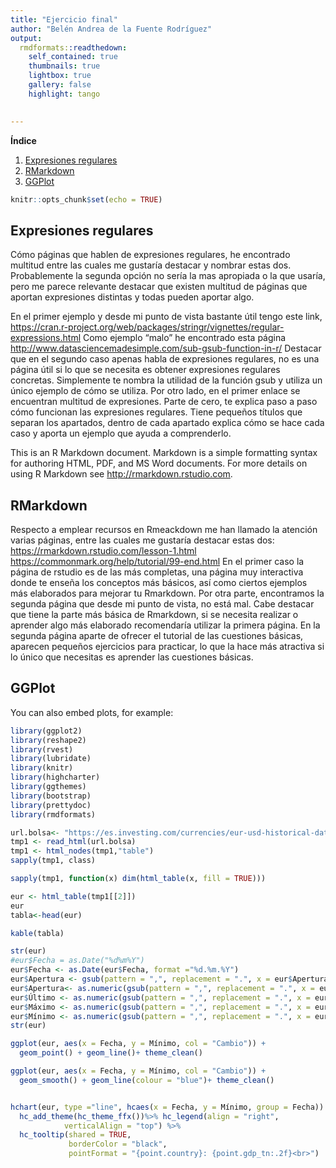```yaml
---
title: "Ejercicio final"
author: "Belén Andrea de la Fuente Rodríguez"
output: 
  rmdformats::readthedown:
    self_contained: true
    thumbnails: true
    lightbox: true
    gallery: false
    highlight: tango

  
---
```

**Índice** 

1. [Expresiones regulares](#id1)
2. [RMarkdown](#id2)
3. [GGPlot](#id3)


```r
knitr::opts_chunk$set(echo = TRUE)
```

## Expresiones regulares<a name="id1"></a>

Cómo páginas que hablen de expresiones regulares, he encontrado multitud entre las cuales me gustaría destacar y nombrar estas dos. Probablemente la segunda opción no sería la mas apropiada o la que usaría, pero me parece relevante destacar que existen multitud de páginas que aportan expresiones distintas y todas pueden aportar algo.

En el primer ejemplo y desde mi punto de vista bastante útil tengo este link, <https://cran.r-project.org/web/packages/stringr/vignettes/regular-expressions.html>
Como ejemplo "malo" he encontrado esta página <http://www.datasciencemadesimple.com/sub-gsub-function-in-r/> 
Destacar que en el segundo caso apenas habla de expresiones regulares, no es una página útil si lo que se necesita es obtener expresiones regulares concretas. Simplemente te nombra la utilidad de la función gsub y utiliza un único ejemplo de cómo se utiliza. Por otro lado, en el primer enlace se encuentran multitud de expresiones. Parte de cero, te explica paso a paso cómo funcionan las expresiones regulares. Tiene pequeños títulos que separan los apartados, dentro de cada apartado explica cómo se hace cada caso y aporta un ejemplo que ayuda a comprenderlo.


This is an R Markdown document. Markdown is a simple formatting syntax for authoring HTML, PDF, and MS Word documents. For more details on using R Markdown see <http://rmarkdown.rstudio.com>.

## RMarkdown<a name="id2"></a>

Respecto a emplear recursos en Rmeackdown me han llamado la atención varias páginas, entre las cuales me gustaría destacar estas dos: 
<https://rmarkdown.rstudio.com/lesson-1.html>
<https://commonmark.org/help/tutorial/99-end.html>
En el primer caso la página de rstudio es de las más completas, una página muy interactiva donde te enseña los conceptos más básicos, así como ciertos ejemplos más elaborados para mejorar tu Rmarkdown. Por otra parte, encontramos la segunda página que desde mi punto de vista, no está mal. Cabe destacar que tiene la parte más básica de Rmarkdown, si se necesita realizar o aprender algo más elaborado recomendaría utilizar la primera página. En la segunda página aparte de ofrecer el tutorial de las cuestiones básicas, aparecen pequeños ejercicios para practicar, lo que la hace más atractiva si lo único que necesitas es aprender las cuestiones básicas. 


## GGPlot<a name="id3"></a>


You can also embed plots, for example:
```r
library(ggplot2)
library(reshape2)
library(rvest)
library(lubridate)
library(knitr)
library(highcharter)
library(ggthemes)
library(bootstrap)
library(prettydoc)
library(rmdformats)


```


```r

url.bolsa<- "https://es.investing.com/currencies/eur-usd-historical-data"
tmp1 <- read_html(url.bolsa)
tmp1 <- html_nodes(tmp1,"table")
sapply(tmp1, class)

sapply(tmp1, function(x) dim(html_table(x, fill = TRUE)))

eur <- html_table(tmp1[[2]])
eur
tabla<-head(eur)
``` 

```r
kable(tabla)
```

```r
str(eur)
#eur$Fecha = as.Date("%d%m%Y")
eur$Fecha <- as.Date(eur$Fecha, format ="%d.%m.%Y")
eur$Apertura <- gsub(pattern = ",", replacement = ".", x = eur$Apertura)
eur$Apertura<- as.numeric(gsub(pattern = ",", replacement = ".", x = eur$Apertura))
eur$Último <- as.numeric(gsub(pattern = ",", replacement = ".", x = eur$Último))
eur$Máximo <- as.numeric(gsub(pattern = ",", replacement = ".", x = eur$Máximo))
eur$Mínimo <- as.numeric(gsub(pattern = ",", replacement = ".", x = eur$Mínimo))
str(eur)

```

```r

ggplot(eur, aes(x = Fecha, y = Mínimo, col = "Cambio")) +
  geom_point() + geom_line()+ theme_clean()

ggplot(eur, aes(x = Fecha, y = Mínimo, col = "Cambio")) +
  geom_smooth() + geom_line(colour = "blue")+ theme_clean() 


hchart(eur, type ="line", hcaes(x = Fecha, y = Mínimo, group = Fecha)) %>% 
  hc_add_theme(hc_theme_ffx())%>% hc_legend(align = "right", 
            verticalAlign = "top") %>%
  hc_tooltip(shared = TRUE,
             borderColor = "black",
             pointFormat = "{point.country}: {point.gdp_tn:.2f}<br>")


```




